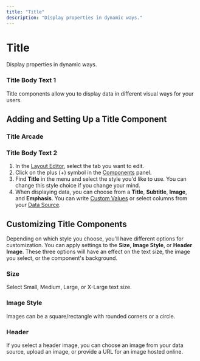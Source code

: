 ```yaml
---
title: "Title"
description: "Display properties in dynamic ways."
---
```


# Title

Display properties in dynamic ways.

### Title Body Text 1

Title components allow you to display data in different visual ways for your users. 

## Adding and Setting Up a Title Component



### Title Arcade

### Title Body Text 2

1. In the [Layout Editor](/intro-to-layout/), select the tab you want to edit.
2. Click on the plus (+) symbol in the [Components](/components/) panel.
3. Find **Title** in the menu and select the style you'd like to use. You can change this style choice if you change your mind. 
4. When displaying data, you can choose from a **Title**, **Subtitle**, **Image**, and **Emphasis**. You can write [Custom Values](/custom-values) or select columns from your [Data Source](/data-sources).

## Customizing Title Components

Depending on which style you choose, you'll have different options for customization. You can apply settings to the **Size**, **Image Style**, or **Header Image**. These three options will have an effect on the text size, the image you select, or the component's background.

### Size

Select Small, Medium, Large, or X-Large text size.

### Image Style

Images can be a square/rectangle with rounded corners or a circle.

### Header

If you select a header image, you can choose an image from your data source, upload an image, or provide a URL for an image hosted online. 

